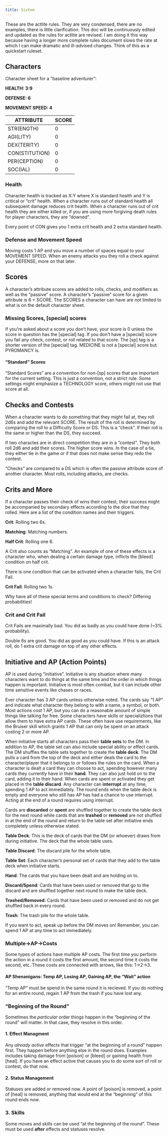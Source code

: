 ```yaml
---
title: Sixtem
---
```


These are the actlite rules. They are very condensed, there are no examples, there is little clarification. This doc will be continuously edited and updated as the rules for actlite are revised. I am doing it this way because having a longer more complete rules document slows the rate at which I can make dramatic and ill-advised changes. Think of this as a quickstart ruleset.

## Characters

Character sheet for a "baseline adventurer":

**HEALTH: 3:9** 

**DEFENSE: 6** 

**MOVEMENT SPEED: 4**

| ATTRIBUTE      | SCORE |
| -------------- | ----- |
| STR(ENGTH)     | 0     |
| AGI(LITY)      | 0     |
| DEX(TERITY)    | 0     |
| CON(STITUTION) | 0     |
| PER(CEPTION)   | 0     |
| SOC(IAL)       | 0     |

### Health

Character health is tracked as X:Y where X is standard health and Y is critical or "crit" health. When a character runs out of standard health all subsequent damage reduces crit health. When a character runs out of crit health they are either killed or, if you are using more forgiving death rules for player characters, they are "downed".

Every point of CON gives you 1 extra crit health and 2 extra standard health.

### Defense and Movement Speed

Moving costs 1 AP and you move a number of spaces equal to your MOVEMENT SPEED. When an enemy attacks you they roll a check against your DEFENSE, more on that later.

## Scores

A character's attribute scores are added to rolls, checks, and modifiers as well as the "passive" score. A character's "passive" score for a given attribute is 6 + SCORE. The SCORES a character can have are not limited to what is on the default character sheet.

### Missing Scores, [special] scores

If you're asked about a score you don't have, your score is 0 unless the score in question has the \[special] tag. If you don't have a \[special] score you fail any check, contest, or roll related to that score. The \[sp] tag is a shorter version of the \[special] tag. MEDICINE is not a \[special] score but PYROMANCY is.

#### "Standard" Scores

"Standard Scores" are a convention for non-[sp] scores that are important for the current setting. This is just a convention, not a strict rule. Some settings might emphasize a TECHNOLOGY score, others might not use that score at all.

## Checks and Contests

When a character wants to do something that they might fail at, they roll 2d6s and add the relevant SCORE. The result of the roll is determined by comparing the roll to a Difficulty Score or DS. This is a "check". If their roll is the same or higher than the DS, they succeed.

If two charactes are in direct competition they are in a "contest". They both roll 2d6 and add their scores. The higher score wins. In the case of a tie, they either tie in the game or if that does not make sense they redo the contest.

"Checks" are compared to a DS which is often the passive attribute score of another character. Most rolls, including attacks, are checks. 

## Crits and More

If a character passes their check of wins their contest, their success might be accompanied by secondary effects according to the dice that they rolled. Here are a list of the condition names and their triggers.

**Crit**: Rolling two 6s.  

**Matching**: Matching numbers.  

**Half Crit**: Rolling one 6.  

A Crit also counts as "Matching". An example of one of these effects is a character who, when dealing a certain damage type, inflicts the \[bleed] condition on half crit. 

There is one condition that can be activated when a character fails, the Crit Fail.

**Crit Fail**: Rolling two 1s.  

Why have all of these special terms and conditions to check? Differing probabilities!

<!-- ### You Can Probablity Skip This Section  

A roll of two d6s can resolve in 36 different ways, 36 combinations of dice. I will refer to these as "cases". Assuming a roll of 7 passes (most common DC), 21 of these cases pass (sum to >=7).

| Condition | Passing Cases | Percentage of Passing Cases | Percentage of all Cases |
| --- | --- | --- | --- |
| Crit | 1 | 4.8% | 2.8% |
| Crit Fail | 0 | 0% | 2.8% |
| Matching | 3 | 14.29% | 8.3% |
| Half Crit | 6 | 28.6% | 16.7% |

Didn't verify this. Winged it. Might be wrong. -->

### Crit and Crit Fail

Crit Fails are maximally bad. You did as badly as you could have done (~3% probability).  

Double 6s are good. You did as good as you could have. If this is an attack roll, do 1 extra crit damage on top of any other effects. 

## Initiative and AP (Action Points)

AP is used during "initiative". Initiative is any situation where many characters want to do things at the same time and the order in which things happen is important. Initiative is most often combat, but it can include other time sensitive events like chases or races.

Ever character has 3 AP cards unless otherwise noted. The cards say "1 AP" and indicate what character they belong to with a name, a symbol, or both. Most actions cost 1 AP, but you can do a reasonable amount of simple things like talking for free. Some characters have skills or specializtions that allow them to have extra AP cards. These often have use requirements, like the Bruiser skill which grants 1 AP that can only be spent on an attack costing 2 or more AP.

When initiative starts all characters pass their **table sets** to the DM. In addition to AP, the table set can also include special ability or effect cards. The DM shuffles the table sets together to create the **table deck**. The DM pulls a card from the top of the deck and either deals the card to the character/player that it belongs to or follows the rules on the card. When a character is dealt a card they can choose to act, spending however many cards they currently have in their **hand**. They can also just hold on to the card, adding it to their hand. When cards are spent or activated they get placed in the **table discard**. Any character can **interrupt** at any time, spending 1 AP to act immediately. The round ends when the table deck is empty and everyone who still has AP has had a chance to use interrupt. Acting at the end of a round requires using interrupt.

Cards are **discarded** or **spent** are shuffled together to create the table deck for the next round while cards that are **trashed** or **removed** are not shuffled in at the end of the round and return to the table set after initiative ends completely unless otherwise stated.

**Table Deck**: This is the deck of cards that the DM (or whoever) draws from during initiative. The deck that the whole table uses.  

**Table Discard**: The discard pile for the whole table.  

**Table Set**: Each character's personal set of cards that they add to the table deck when initiative starts.  

**Hand**: The cards that you have been dealt and are holding on to.  

**Discard/Spend**: Cards that have been used or removed that go to the discard and are shuffled together next round to make the table deck.  

**Trashed/Removed**: Cards that have been used or removed and do not get shuffled back in every round.  

**Trash**: The trash pile for the whole table.  

If you want to act, speak up before the DM moves on! Remember, you can spend 1 AP at any time to act immediately.  

### Multiple->AP->Costs

Some types of actions have multiple AP costs. The first time you perform the action in a round it costs the first amount, the second time it costs the second, etc. These costs are connected with arrows, like this: 1->2->3.

#### AP Shenanigans: Temp AP, Losing AP, Gaining AP, the "Wait" action

"Temp AP" must be spend in the same round it is recieved. If you do nothing for an entire round, regain 1 AP from the trash if you have lost any.

### "Beginning of the Round"

Sometimes the *particular* order things happen in the "beginning of the round" will matter. In that case, they resolve in this order.
 
#### 1. Effect Managment

Any *already active* effects that trigger "at the beginning of a round" happen first. They happen before anything else in the round does. Examples includes taking damage from \[poison] or \[bleed] or gaining health from \[heal]. If you have an effect active that causes you to do some sort of roll or contest, do that now.

#### 2. Status Management

Statuses are added or removed now. A point of \[poison] is removed, a point of \[heal] is removed, anything that would end at the "beginning" of this round ends *now*.

### 3. Skills

Some moves and skills can be used "at the beginning of the round". These must be used **after** effects and statuses resolve.